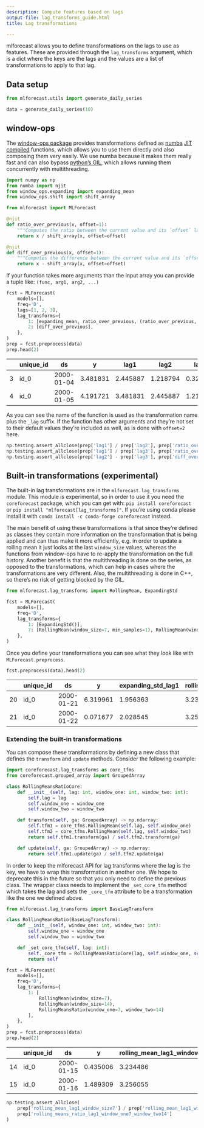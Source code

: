 ```yaml
---
description: Compute features based on lags
output-file: lag_transforms_guide.html
title: Lag transformations

---
```


mlforecast allows you to define transformations on the lags to use as
features. These are provided through the `lag_transforms` argument,
which is a dict where the keys are the lags and the values are a list of
transformations to apply to that lag.

## Data setup

```python
from mlforecast.utils import generate_daily_series
```


```python
data = generate_daily_series(10)
```

## window-ops

The [window-ops package](https://github.com/jmoralez/window_ops)
provides transformations defined as [numba](https://numba.pydata.org/)
[JIT compiled](https://en.wikipedia.org/wiki/Just-in-time_compilation)
functions, which allows you to use them directly and also composing them
very easily. We use numba because it makes them really fast and can also
bypass [python’s
GIL](https://wiki.python.org/moin/GlobalInterpreterLock), which allows
running them concurrently with multithreading.

```python
import numpy as np
from numba import njit
from window_ops.expanding import expanding_mean
from window_ops.shift import shift_array

from mlforecast import MLForecast
```


```python
@njit
def ratio_over_previous(x, offset=1):
    """Computes the ratio between the current value and its `offset` lag"""
    return x / shift_array(x, offset=offset)

@njit
def diff_over_previous(x, offset=1):
    """Computes the difference between the current value and its `offset` lag"""
    return x - shift_array(x, offset=offset)
```

If your function takes more arguments than the input array you can
provide a tuple like: `(func, arg1, arg2, ...)`

```python
fcst = MLForecast(
    models=[],
    freq='D',
    lags=[1, 2, 3],
    lag_transforms={
        1: [expanding_mean, ratio_over_previous, (ratio_over_previous, 2)],  # the second ratio sets offset=2
        2: [diff_over_previous],
    },
)
prep = fcst.preprocess(data)
prep.head(2)
```

|     | unique_id | ds         | y        | lag1     | lag2     | lag3     | expanding_mean_lag1 | ratio_over_previous_lag1 | ratio_over_previous_lag1_offset2 | diff_over_previous_lag2 |
|-----|-----------|------------|----------|----------|----------|----------|---------------------|--------------------------|----------------------------------|-------------------------|
| 3   | id_0      | 2000-01-04 | 3.481831 | 2.445887 | 1.218794 | 0.322947 | 1.329209            | 2.006809                 | 7.573645                         | 0.895847                |
| 4   | id_0      | 2000-01-05 | 4.191721 | 3.481831 | 2.445887 | 1.218794 | 1.867365            | 1.423546                 | 2.856785                         | 1.227093                |

As you can see the name of the function is used as the transformation
name plus the `_lag` suffix. If the function has other arguments and
they’re not set to their default values they’re included as well, as is
done with `offset=2` here.

```python
np.testing.assert_allclose(prep['lag1'] / prep['lag2'], prep['ratio_over_previous_lag1'])
np.testing.assert_allclose(prep['lag1'] / prep['lag3'], prep['ratio_over_previous_lag1_offset2'])
np.testing.assert_allclose(prep['lag2'] - prep['lag3'], prep['diff_over_previous_lag2'])
```

## Built-in transformations (experimental)

The built-in lag transformations are in the `mlforecast.lag_transforms`
module. This module is experimental, so in order to use it you need the
`coreforecast` package, which you can get with:
`pip install coreforecast` or
`pip install "mlforecast[lag_transforms]"`. If you’re using conda please
install it with `conda install -c conda-forge coreforecast` instead.

The main benefit of using these transformations is that since they’re
defined as classes they contain more information on the transformation
that is being applied and can thus make it more efficiently, e.g. in
order to update a rolling mean it just looks at the last `window_size`
values, whereas the functions from window-ops have to re-apply the
transformation on the full history. Another benefit is that the
multithreading is done on the series, as opposed to the transformations,
which can help in cases where the transformations are very different.
Also, the multithreading is done in C++, so there’s no risk of getting
blocked by the GIL.

```python
from mlforecast.lag_transforms import RollingMean, ExpandingStd
```


```python
fcst = MLForecast(
    models=[],
    freq='D',
    lag_transforms={
        1: [ExpandingStd()],
        7: [RollingMean(window_size=7, min_samples=1), RollingMean(window_size=14)]
    },
)
```

Once you define your transformations you can see what they look like
with `MLForecast.preprocess`.

```python
fcst.preprocess(data).head(2)
```

|     | unique_id | ds         | y        | expanding_std_lag1 | rolling_mean_lag7_window_size7_min_samples1 | rolling_mean_lag7_window_size14 |
|-----|-----------|------------|----------|--------------------|---------------------------------------------|---------------------------------|
| 20  | id_0      | 2000-01-21 | 6.319961 | 1.956363           | 3.234486                                    | 3.283064                        |
| 21  | id_0      | 2000-01-22 | 0.071677 | 2.028545           | 3.256055                                    | 3.291068                        |

### Extending the built-in transformations

You can compose these transformations by defining a new class that
defines the `transform` and `update` methods. Consider the following
example:

```python
import coreforecast.lag_transforms as core_tfms
from coreforecast.grouped_array import GroupedArray
```


```python
class RollingMeansRatioCore:
    def __init__(self, lag: int, window_one: int, window_two: int):
        self.lag = lag
        self.window_one = window_one
        self.window_two = window_two

    def transform(self, ga: GroupedArray) -> np.ndarray:
        self.tfm1 = core_tfms.RollingMean(self.lag, self.window_one)
        self.tfm2 = core_tfms.RollingMean(self.lag, self.window_two)
        return self.tfm1.transform(ga) / self.tfm2.transform(ga)

    def update(self, ga: GroupedArray) -> np.ndarray:
        return self.tfm1.update(ga) / self.tfm2.update(ga)
```

In order to keep the mlforecast API for lag transforms where the lag is
the key, we have to wrap this transformation in another one. We hope to
deprecate this in the future so that you only need to define the
previous class. The wrapper class needs to implement the `_set_core_tfm`
method which takes the lag and sets the `_core_tfm` attribute to be a
transformation like the one we defined above.

```python
from mlforecast.lag_transforms import BaseLagTransform
```


```python
class RollingMeansRatio(BaseLagTransform):
    def __init__(self, window_one: int, window_two: int):
        self.window_one = window_one
        self.window_two = window_two

    def _set_core_tfm(self, lag: int):
        self._core_tfm = RollingMeansRatioCore(lag, self.window_one, self.window_two)
        return self
```


```python
fcst = MLForecast(
    models=[],
    freq='D',
    lag_transforms={
        1: [
            RollingMean(window_size=7),
            RollingMean(window_size=14),
            RollingMeansRatio(window_one=7, window_two=14)
        ],
    },
)
prep = fcst.preprocess(data)
prep.head(2)
```

|     | unique_id | ds         | y        | rolling_mean_lag1_window_size7 | rolling_mean_lag1_window_size14 | rolling_means_ratio_lag1_window_one7_window_two14 |
|-----|-----------|------------|----------|--------------------------------|---------------------------------|---------------------------------------------------|
| 14  | id_0      | 2000-01-15 | 0.435006 | 3.234486                       | 3.283064                        | 0.985204                                          |
| 15  | id_0      | 2000-01-16 | 1.489309 | 3.256055                       | 3.291068                        | 0.989361                                          |

```python
np.testing.assert_allclose(
    prep['rolling_mean_lag1_window_size7'] / prep['rolling_mean_lag1_window_size14'],
    prep['rolling_means_ratio_lag1_window_one7_window_two14']
)
```

